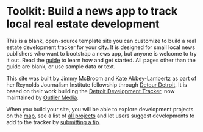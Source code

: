 
<Head>
  <link rel="icon" href="/favicon.ico" />
  <title>{siteTitle}</title>
  <meta
    name="description"
    content={`Tracking development in ${city}, ${state}.`}
    key="description"
  />
  <meta property="og:title" content={siteTitle} key="title" />
  <meta property="og:description" content={`Use the ${city} Development Tracker to look up information about real estate development in the city.`} />
  <meta name="twitter:card" content="summary_large_image" />
</Head>

# Toolkit: Build a news app to track local real estate development 
This is a blank, open-source template site you can customize to build a real estate development tracker for your city. It is designed for small local news publishers who want to bootstrap a news app, but anyone is welcome to try it out. Read the [guide](./guide) to learn how and get started. All pages other than the guide are blank, or use sample data or text. 

This site was built by Jimmy McBroom and Kate Abbey-Lambertz as part of her Reynolds Journalism Institute fellowship through [Detour Detroit](https://detourdetroiter.com/). It is based on their work building the [Detroit Development Tracker](https://developmenttracker.detourdetroiter.com/), now maintained by [Outlier Media](https://outliermedia.org/). 

When you build your site, you will be able to explore development projects on the [map](./map),
see a list of [all projects](./projects) and
let users suggest developments to add to the tracker by [submitting a tip](./submit-a-tip).

